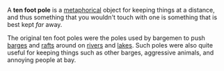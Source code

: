 A '''ten foot pole''' is a [[metaphor]]ical object for keeping things at a distance, and thus something that you wouldn't touch with one is something that is best kept ''far'' away.

The original ten foot poles were the poles used by bargemen to push [[barge]]s and [[raft]]s around on [[river]]s and [[lake]]s.  Such poles were also quite useful for keeping things such as other barges, aggressive animals, and annoying people at bay.